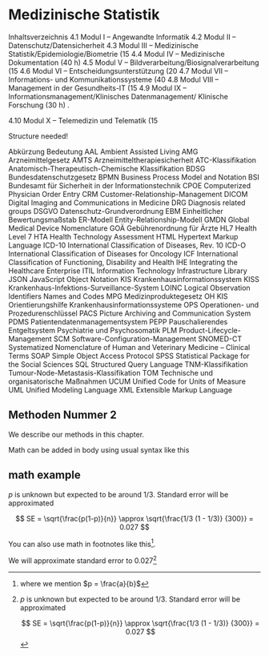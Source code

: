 # Medizinische Statistik

Inhaltsverzeichnis
4.1 Modul I – Angewandte Informatik
4.2 Modul II – Datenschutz/Datensicherheit 
4.3 Modul III – Medizinische Statistik/Epidemiologie/Biometrie (15 
4.4 Modul IV – Medizinische Dokumentation (40 h) 
4.5 Modul V – Bildverarbeitung/Biosignalverarbeitung (15 
4.6 Modul VI – Entscheidungsunterstützung (20 
4.7 Modul VII – Informations- und Kommunikationssysteme (40 
4.8 Modul VIII – Management in der Gesundheits-IT (15 
4.9 Modul IX – Informationsmanagement/Klinisches Datenmanagement/ Klinische Forschung (30 h) .

4.10 Modul X – Telemedizin und Telematik (15 
 
Structure needed!


Abkürzung Bedeutung
AAL Ambient Assisted Living
AMG Arzneimittelgesetz
AMTS Arzneimitteltherapiesicherheit
ATC-Klassifikation Anatomisch-Therapeutisch-Chemische Klassifikation
BDSG Bundesdatenschutzgesetz
BPMN Business Process Model and Notation
BSI Bundesamt für Sicherheit in der Informationstechnik
CPOE Computerized Physician Order Entry
CRM Customer-Relationship-Management
DICOM Digital Imaging and Communications in Medicine
DRG Diagnosis related groups
DSGVO Datenschutz-Grundverordnung
EBM Einheitlicher Bewertungsmaßstab
ER-Modell Entity-Relationship-Modell
GMDN Global Medical Device Nomenclature
GOÄ Gebührenordnung für Ärzte
HL7 Health Level 7
HTA Health Technology Assessment
HTML Hypertext Markup Language
ICD-10 International Classification of Diseases, Rev. 10
ICD-O International Classification of Diseases for Oncology
ICF International Classification of Functioning, Disability and Health
IHE Integrating the Healthcare Enterprise
ITIL Information Technology Infrastructure Library
JSON JavaScript Object Notation
KIS Krankenhausinformationssystem
KISS Krankenhaus-Infektions-Surveillance-System
LOINC Logical Observation Identifiers Names and Codes
MPG Medizinproduktegesetz
OH KIS Orientierungshilfe Krankenhausinformationssysteme
OPS Operationen- und Prozedurenschlüssel
PACS Picture Archiving and Communication System
PDMS Patientendatenmanagementsystem
PEPP Pauschalierendes Entgeltsystem Psychiatrie und Psychosomatik
PLM Product-Lifecycle-Management
SCM Software-Configuration-Management
SNOMED-CT Systematized Nomenclature of Human and Veterinary Medicine – Clinical Terms
SOAP Simple Object Access Protocol
SPSS Statistical Package for the Social Sciences
SQL Structured Query Language
TNM-Klassifikation Tumour-Node-Metastasis-Klassifikation
TOM Technische und organisatorische Maßnahmen
UCUM Unified Code for Units of Measure
UML Unified Modeling Language
XML Extensible Markup Language

## Methoden Nummer 2
We describe our methods in this chapter.

Math can be added in body using usual syntax like this 

## math example

$p$ is unknown but expected to be around 1/3. Standard error will be approximated

$$
SE = \sqrt{\frac{p(1-p)}{n}} \approx \sqrt{\frac{1/3 (1 - 1/3)} {300}} = 0.027
$$

You can also use math in footnotes like this^[where we mention $p = \frac{a}{b}$].

We will approximate standard error to 0.027[^longnote]

[^longnote]: $p$ is unknown but expected to be around 1/3. Standard error will be approximated

    $$
    SE = \sqrt{\frac{p(1-p)}{n}} \approx \sqrt{\frac{1/3 (1 - 1/3)} {300}} = 0.027
    $$
